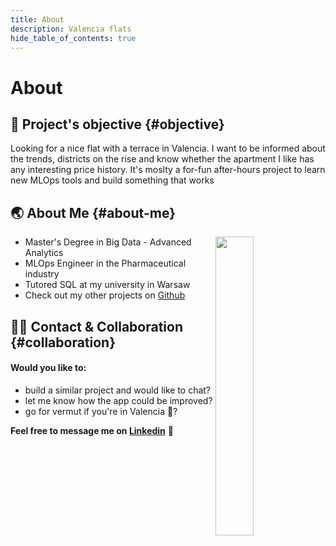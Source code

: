 ```yaml
---
title: About
description: Valencia flats
hide_table_of_contents: true
---
```



<h1 className="pages--h1">About</h1>

## 🎯 Project's objective {#objective}

 Looking for a nice flat with a terrace in Valencia. I want to be informed about the trends, 
 districts on the rise and know whether the apartment I like has any interesting price history.
 It's moslty a for-fun after-hours project to learn new MLOps tools and build something that works 

## 🌏 About Me {#about-me}


<div markdown="1">
    <img align="right" width="35%" src={image_about}/>
    <p> 
      <ul>
        <li>
          Master's Degree in Big Data - Advanced Analytics
        </li>
        <li>
          MLOps Engineer in the Pharmaceutical industry
        </li>
        <li>
          Tutored SQL at my university in Warsaw
        </li>
        <li>
          Check out my other projects on <a href="https://github.com/mbalcerzak">Github</a>
        </li>
      </ul>
    </p>
</div>

<script type="text/javascript" src="https://cdnjs.buymeacoffee.com/1.0.0/button.prod.min.js" data-name="bmc-button" data-slug="mab.data" data-color="#FFDD00" data-emoji=""  data-font="Cookie" data-text=" 🤗 Support this website - buy me a coffee" data-outline-color="#000000" data-font-color="#000000" data-coffee-color="#ffffff" ></script>

## 👋🏼 Contact & Collaboration {#collaboration}

#### Would you like to:
  - build a similar project and would like to chat?  
  - let me know how the app could be improved?  
  - go for vermut if you're in Valencia 🥃?

**Feel free to message me on [Linkedin](https://www.linkedin.com/in/malgorzata-a-balcerzak/)** 🤗
